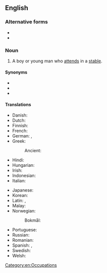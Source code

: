 {{also|stableboy|stable-boy}}
==English==

===Alternative forms===
* {{l|en|stable-boy}}
* {{l|en|stableboy}}

===Noun===
{{en-noun}}

# A boy or young man who [[attend]]s in a [[stable]].

====Synonyms====
* {{l|en|groom}}
* {{l|en|stablehand}}
* {{l|en|stableman}}

====Translations====
{{trans-top|boy or young man who attends in a stable}}
* Danish: {{t-needed|da}}
* Dutch: {{t+|nl|staljongen|m}}
* Finnish: {{t|fi|tallirenki}}
* French: {{t+|fr|garçon d'écurie|m}}
* German: {{t+|de|Stalljunge|m}}, {{t+|de|Stallknecht|m}}
* Greek: {{t-needed|el}}
*: Ancient: {{t|grc|ἱπποκόμος|m}}
* Hindi: {{t-needed|hi}}
* Hungarian: {{t-needed|hu}}
* Irish: {{t|ga|buachaill stábla|m}}
* Indonesian: {{t-needed|id}}
* Italian: {{t+|it|stalliere|m}}
{{trans-mid}}
* Japanese: {{t-needed|ja}}
* Korean: {{t-needed|ko}}
* Latin: {{t|la|agāsō|m}}, {{t|la|equīsō|m}}
* Malay: {{t-needed|ms}}
* Norwegian:
*: Bokmål: {{t|nb|stallgutt|m}}
* Portuguese: {{t-needed|pt}}
* Russian: {{t-needed|ru}}
* Romanian: {{t|ro|băiat la grajd|m}}
* Spanish: {{t|es|mozo de cuadra|m}}, {{t|es|mozo de establo|m}}
* Swedish: {{t+|sv|stalledräng|c}}
* Welsh: {{t|cy|gwas stabl|m}}
{{trans-bottom}}

[[Category:en:Occupations]]
{{C|en|Male people}}